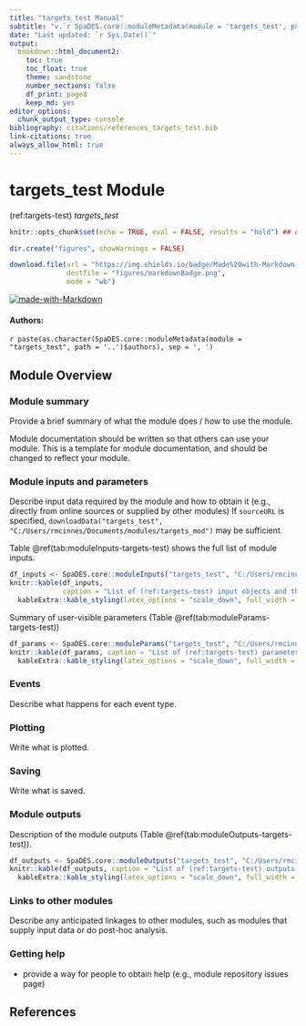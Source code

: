---
title: "targets_test Manual"
subtitle: "v.`r SpaDES.core::moduleMetadata(module = 'targets_test', path = '..')$version`"
date: "Last updated: `r Sys.Date()`"
output:
  bookdown::html_document2:
    toc: true
    toc_float: true
    theme: sandstone
    number_sections: false
    df_print: paged
    keep_md: yes
editor_options:
  chunk_output_type: console
bibliography: citations/references_targets_test.bib
link-citations: true
always_allow_html: true
---

# targets_test Module

<!-- the following are text references used in captions for LaTeX compatibility -->
(ref:targets-test) *targets_test*

```{r setup-targets-test, include=FALSE}
knitr::opts_chunk$set(echo = TRUE, eval = FALSE, results = "hold") ## change to eval = TRUE if all chunks are to be evaluated

dir.create("figures", showWarnings = FALSE)

download.file(url = "https://img.shields.io/badge/Made%20with-Markdown-1f425f.png",
              destfile = "figures/markdownBadge.png",
              mode = "wb")
```

[![made-with-Markdown](figures/markdownBadge.png)](https://commonmark.org)

<!-- if knitting to pdf remember to add the pandoc_args: ["--extract-media", "."] option to yml in order to get the badge images -->

#### Authors:

`r paste(as.character(SpaDES.core::moduleMetadata(module = "targets_test", path = '..')$authors), sep = ', ')`
<!-- ideally separate authors with new lines, '\n' not working -->

## Module Overview

### Module summary

Provide a brief summary of what the module does / how to use the module.

Module documentation should be written so that others can use your module.
This is a template for module documentation, and should be changed to reflect your module.

### Module inputs and parameters

Describe input data required by the module and how to obtain it (e.g., directly from online sources or supplied by other modules)
If `sourceURL` is specified, `downloadData("targets_test", "C:/Users/rmcinnes/Documents/modules/targets_mod")` may be sufficient.

Table \@ref(tab:moduleInputs-targets-test) shows the full list of module inputs.

```{r moduleInputs-targets-test, echo = FALSE, eval = TRUE, message = FALSE, warning = FALSE}
df_inputs <- SpaDES.core::moduleInputs("targets_test", "C:/Users/rmcinnes/Documents/modules/targets_mod")
knitr::kable(df_inputs,
             caption = "List of (ref:targets-test) input objects and their description.") |>
  kableExtra::kable_styling(latex_options = "scale_down", full_width = TRUE)
```

Summary of user-visible parameters (Table \@ref(tab:moduleParams-targets-test))


```{r moduleParams-targets-test, echo = FALSE, eval = TRUE, message = FALSE, warning = FALSE}
df_params <- SpaDES.core::moduleParams("targets_test", "C:/Users/rmcinnes/Documents/modules/targets_mod")
knitr::kable(df_params, caption = "List of (ref:targets-test) parameters and their description.") |>
  kableExtra::kable_styling(latex_options = "scale_down", full_width = TRUE)
```

### Events

Describe what happens for each event type.

### Plotting

Write what is plotted.

### Saving

Write what is saved.

### Module outputs

Description of the module outputs (Table \@ref(tab:moduleOutputs-targets-test)).

```{r moduleOutputs-targets-test, echo = FALSE, eval = TRUE, message = FALSE, warning = FALSE}
df_outputs <- SpaDES.core::moduleOutputs("targets_test", "C:/Users/rmcinnes/Documents/modules/targets_mod")
knitr::kable(df_outputs, caption = "List of (ref:targets-test) outputs and their description.") |>
  kableExtra::kable_styling(latex_options = "scale_down", full_width = TRUE)
```

### Links to other modules

Describe any anticipated linkages to other modules, such as modules that supply input data or do post-hoc analysis.

### Getting help

-   provide a way for people to obtain help (e.g., module repository issues page)

## References

<!-- autogenerated from bibligraphy -->
